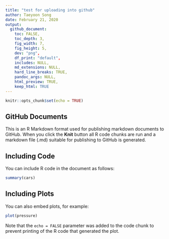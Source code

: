 ```yaml
---
title: "test for uploading into github"
author: Taeyoon Song
date: February 21, 2020
output: 
  github_document:
    toc: FALSE,
    toc_depth: 3,
    fig_width: 7,
    fig_height: 5,
    dev: "png",
    df_print: "default",
    includes: NULL,
    md_extensions: NULL,
    hard_line_breaks: TRUE,
    pandoc_args: NULL,
    html_preview: TRUE,
    keep_html: TRUE
---
```


```r
knitr::opts_chunk$set(echo = TRUE)
```

## GitHub Documents

This is an R Markdown format used for publishing markdown documents to GitHub. When you click the **Knit** button all R code chunks are run and a markdown file (.md) suitable for publishing to GitHub is generated.

## Including Code

You can include R code in the document as follows:

```r
summary(cars)
```

## Including Plots

You can also embed plots, for example:

```r
plot(pressure)
```

Note that the `echo = FALSE` parameter was added to the code chunk to prevent printing of the R code that generated the plot.
